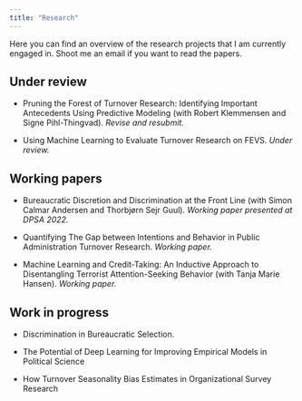 ---
title: "Research"
---

Here you can find an overview of the research projects that I am currently engaged in. Shoot me an email if you want to read the papers.

## Under review

-   Pruning the Forest of Turnover Research: Identifying Important Antecedents Using Predictive Modeling (with Robert Klemmensen and Signe Pihl-Thingvad). *Revise and resubmit.*

-   Using Machine Learning to Evaluate Turnover Research on FEVS. *Under review.*

## Working papers

-   Bureaucratic Discretion and Discrimination at the Front Line (with Simon Calmar Andersen and Thorbjørn Sejr Guul). *Working paper presented at DPSA 2022.*

-   Quantifying The Gap between Intentions and Behavior in Public Administration Turnover Research. *Working paper.*

-   Machine Learning and Credit-Taking: An Inductive Approach to Disentangling Terrorist Attention-Seeking Behavior (with Tanja Marie Hansen). *Working paper.*

## Work in progress

-   Discrimination in Bureaucratic Selection.

-   The Potential of Deep Learning for Improving Empirical Models in Political Science

-   How Turnover Seasonality Bias Estimates in Organizational Survey Research
